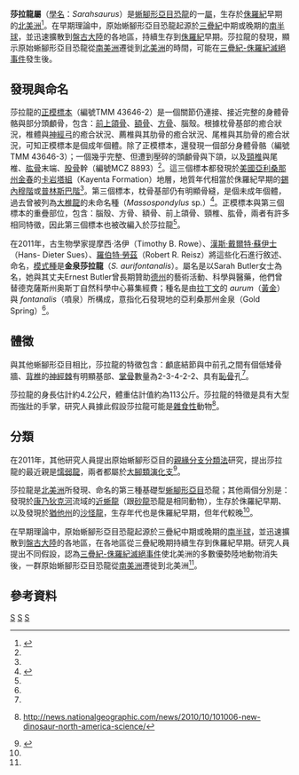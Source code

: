 {{Automatic Taxobox
| taxon = Sarahsaurus
| fossil_range = [[侏羅紀|侏羅紀]]早期，{{fossil_range|183}}
| image = Sarahsaurus.jpg
| image_width = 250px
| image_caption = 莎拉龍的頭骨
| authority = Rowe, Sues & Reisz, 2011
| type_species = '''金泉莎拉龍<br>''Sarahsaurus aurifontanalis'''''
| type_species_authority = Rowe, Sues & Reisz, 2011
}}

'''莎拉龍屬'''（[[學名|學名]]：''Sarahsaurus''）是[[蜥腳形亞目|蜥腳形亞目]][[恐龍|恐龍]]的一[[屬_(生物)|屬]]，生存於[[侏羅紀|侏羅紀]]早期的[[北美洲|北美洲]]<ref name=Sarahsaurus>{{en}}{{Cite journal |author=Timothy B. Rowe, Hans-Dieter Sues and Robert R. Reisz |year=2011 |title=Dispersal and diversity in the earliest North American sauropodomorph dinosaurs, with a description of a new taxon |url=http://rspb.royalsocietypublishing.org/content/278/1708/1044.full |journal=Proceedings of the Royal Society B: Biological Sciences |volume=278 |issue=1708 |pages=1044–1053 |doi=10.1098/rspb.2010.1867 |pmid=20926438 |pmc=3049036 |access-date=2012-07-12 |archive-date=2018-08-07 |archive-url=https://web.archive.org/web/20180807021500/http://rspb.royalsocietypublishing.org/content/278/1708/1044.full |dead-url=no }}</ref>。在早期理論中，原始蜥腳形亞目恐龍起源於[[三疊紀|三疊紀]]中期或晚期的[[南半球|南半球]]，並迅速擴散到[[盤古大陸|盤古大陸]]的各地區，持續生存到[[侏羅紀|侏羅紀]]早期。莎拉龍的發現，顯示原始蜥腳形亞目恐龍從[[南美洲|南美洲]]遷徙到[[北美洲|北美洲]]的時間，可能在[[三疊紀-侏羅紀滅絕事件|三疊紀-侏羅紀滅絕事件]]發生後。

==發現與命名==
莎拉龍的[[正模標本|正模標本]]（編號TMM 43646-2）是一個關節仍連接、接近完整的身體骨骼與部分頭顱骨，包含：[[前上頜骨|前上頜骨]]、[[額骨|額骨]]、[[方骨|方骨]]、腦殼。根據枕骨基部的癒合狀況，椎體與[[神經弓|神經弓]]的癒合狀況、薦椎與其肋骨的癒合狀況、尾椎與其肋骨的癒合狀況，可知正模標本是個成年個體。除了正模標本，還發現一個部分身體骨骼（編號TMM 43646-3）；一個幾乎完整、但遭到壓碎的頭顱骨與下頜，以及[[頸椎|頸椎]]與尾椎、[[肱骨|肱骨]]末端、[[股骨|股骨]]幹（編號MCZ 8893）<ref name=Sarahsaurus/>。這三個標本都發現於[[美國|美國]][[亞利桑那州|亞利桑那州]][[金春|金春]]的[[卡岩塔組|卡岩塔組]]（Kayenta Formation）地層，地質年代相當於侏羅紀早期的[[錫內穆階|錫內穆階]]或[[普林斯巴階|普林斯巴階]]<ref name=Sarahsaurus/>。第三個標本，枕骨基部仍有明顯骨縫，是個未成年個體，過去曾被列為[[大椎龍|大椎龍]]的未命名種（''Massospondylus'' sp.）<ref name="Attridgeetal85">{{en}}{{cite journal| doi =10.1080/02724634.1985.10011850| last =Attridge| first =J.| coauthors = A.W. Crompton and Farish A. Jenkins, Jr. | title =The southern Liassic prosauropod ''Massospondylus'' discovered in North America| journal =Journal of Vertebrate Paleontology| volume =5| issue =2| pages =128–132| year =1985}}</ref>。正模標本與第三個標本的重疊部位，包含：腦殼、方骨、額骨、前上頜骨、頸椎、肱骨，兩者有許多相同特徵，因此第三個標本也被改編入於莎拉龍<ref name=Sarahsaurus/>。

在2011年，古生物學家提摩西·洛伊（Timothy B. Rowe）、[[漢斯·戴爾特·蘇伊士|漢斯·戴爾特·蘇伊士]]（Hans- Dieter Sues）、[[羅伯特·勞茲|羅伯特·勞茲]]（Robert R. Reisz）將這些化石進行敘述、命名，[[模式種|模式種]]是'''金泉莎拉龍'''（''S. aurifontanalis''）。屬名是以Sarah Butler女士為名，她與其丈夫Ernest Butler曾長期贊助[[德克薩斯州|德州]]的藝術活動、科學與醫藥，他們曾替德克薩斯州奥斯丁自然科學中心募集經費；種名是由[[拉丁文|拉丁文]]的 ''aurum''（[[黃金|黃金]]）與 ''fontanalis''（噴泉）所構成，意指化石發現地的亞利桑那州金泉（Gold Spring）<ref name=Sarahsaurus/>。

==體徵==
與其他蜥腳形亞目相比，莎拉龍的特徵包含：顱底結節與中前孔之間有個低矮骨牆、[[背椎|背椎]]的[[神經棘|神經棘]]有明顯基部、[[掌骨|掌骨]]數量為2-3-4-2-2、具有[[恥骨|恥骨]]孔<ref name=Sarahsaurus/>。

莎拉龍的身長估計約4.2公尺，體重估計值約為113公斤。莎拉龍的特徵是具有大型而強壯的手掌，研究人員據此假設莎拉龍可能是[[雜食性|雜食性]]動物<ref>{{en}}http://news.nationalgeographic.com/news/2010/10/101006-new-dinosaur-north-america-science/</ref>。

==分類==
在2011年，其他研究人員提出原始蜥腳形亞目的[[親緣分支分類法|親緣分支分類法]]研究，提出莎拉龍的最近親是[[懦弱龍|懦弱龍]]，兩者都屬於[[大腳類|大腳類]][[演化支|演化支]]<ref name=Leyesaurus>{{en}}{{cite journal |authors=Cecilia Apaldetti, Ricardo N. Martinez, Oscar A. Alcober and Diego Pol |year=2011 |title=A New Basal Sauropodomorph (Dinosauria: Saurischia) from Quebrada del Barro Formation (Marayes-El Carrizal Basin), Northwestern Argentina |url=http://www.plosone.org/article/info%3Adoi%2F10.1371%2Fjournal.pone.0026964 |journal=PLoS ONE |volume=6 |issue=11 |pages=e26964 |doi=10.1371/journal.pone.0026964 |access-date=2012-07-12 |archive-date=2011-11-12 |archive-url=https://web.archive.org/web/20111112191957/http://www.plosone.org/article/info:doi/10.1371/journal.pone.0026964 |dead-url=no }}</ref>。

莎拉龍是[[北美洲|北美洲]]所發現、命名的第三種基礎型[[蜥腳形亞目|蜥腳形亞目]]恐龍；其他兩個分別是：發現於[[康乃狄克河|康乃狄克河]]流域的[[近蜥龍|近蜥龍]]（跟[[砂龍|砂龍]]恐龍是相同動物），生存於侏羅紀早期、以及發現於[[猶他州|猶他州]]的[[沙怪龍|沙怪龍]]，生存年代也是侏羅紀早期，但年代較晚<ref name=Sarahsaurus/>。

在早期理論中，原始蜥腳形亞目恐龍起源於三疊紀中期或晚期的[[南半球|南半球]]，並迅速擴散到[[盤古大陸|盤古大陸]]的各地區，在各地區從三疊紀晚期持續生存到侏羅紀早期。研究人員提出不同假設，認為[[三疊紀-侏羅紀滅絕事件|三疊紀-侏羅紀滅絕事件]]使北美洲的多數優勢陸地動物消失後，一群原始蜥腳形亞目恐龍從[[南美洲|南美洲]]遷徙到北美洲<ref name=Sarahsaurus/>。

==參考資料==
{{reflist}}
{{Taxonbar|from=Q135107}}

[[Category:北美洲恐龍|S]]
[[Category:侏羅紀恐龍|S]]
[[Category:原蜥腳下目|S]]